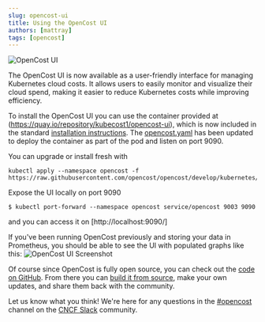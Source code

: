 ```yaml
---
slug: opencost-ui
title: Using the OpenCost UI
authors: [mattray]
tags: [opencost]
---
```

![OpenCost UI](./img/ui-screenshot.png)

The OpenCost UI is now available as a user-friendly interface for managing Kubernetes cloud costs. It allows users to easily monitor and visualize their cloud spend, making it easier to reduce Kubernetes costs while improving efficiency.

To install the OpenCost UI you can use the container provided at (https://quay.io/repository/kubecost1/opencost-ui), which is now included in the standard [installation instructions](https://www.opencost.io/docs/install). The [opencost.yaml](https://raw.githubusercontent.com/opencost/opencost/develop/kubernetes/opencost.yaml) has been updated to deploy the container as part of the pod and listen on port 9090.

You can upgrade or install fresh with
```
kubectl apply --namespace opencost -f https://raw.githubusercontent.com/opencost/opencost/develop/kubernetes/opencost.yaml
```

Expose the UI locally on port 9090
```
$ kubectl port-forward --namespace opencost service/opencost 9003 9090
```
and you can access it on [http://localhost:9090/]

If you've been running OpenCost previously and storing your data in Prometheus, you should be able to see the UI with populated graphs like this:
![OpenCost UI Screenshot](./img/screenshot.png)

Of course since OpenCost is fully open source, you can check out the [code on GitHub](https://github.com/opencost/opencost/tree/develop/ui). From there you can [build it from source](https://github.com/opencost/opencost/tree/develop/ui#readme), make your own updates, and share them back with the community.

Let us know what you think! We're here for any questions in the [#opencost](https://cloud-native.slack.com/archives/C03D56FPD4G) channel on the [CNCF Slack](https://slack.cncf.io/) community.
